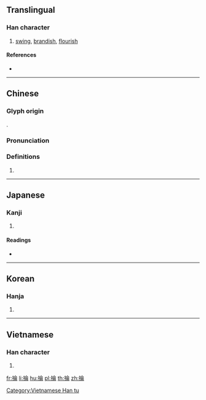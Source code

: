 {{also|抡}}
==Translingual==

===Han character===
{{Han char|rn=64|rad=手|as=08|sn=11|four=58027|canj=QOMB|ids=⿰扌侖}}

# [[swing]], [[brandish]], [[flourish]]

====References====
* {{Han ref|kx=0436.150|dkj=12238|dj=0786.010|hdz=31900.070|uh=6384|ud=25476|bh=B1C1|bd=45505}}

----

==Chinese==
{{zh-forms|s=抡}}

===Glyph origin===
{{Han etym}}
{{Han compound|手|侖|c1=s|c2=p|t1=hand|ls=psc}}.

===Pronunciation===
{{zh-pron
|m=lún,lūn
|c=leon4
|h=pfs=
|md=
|mn=nng
|w=
|mc=y
|oc=y
|cat=
}}

===Definitions===
{{zh-hanzi}}

# {{rfdef|lang=zh}}

----

==Japanese==

===Kanji===
{{ja-kanji|grade=|rs=手08}}

# {{defn|lang=ja|sort=手08}}

====Readings====
* {{ja-readings|on=[[ろん]] (ron), [[りん]] (rin)|kun=[[えらぶ]] (erabu)}}

----

==Korean==

===Hanja===
{{ko-hanja|hangeul=[[륜]]>[[윤]]|eumhun=|rv=ryun>yun|mr=ryun>yun|y=lyun>yun}}

# {{defn|lang=ko|sort=手08}}

----

==Vietnamese==

===Han character===
{{vi-readings|rs=手08|hanviet=[[dọn]], [[luân]], [[luồn]]}}

# {{defn|lang=vi|sort=手08}}

[[Category:Vietnamese Han tu]]

[[fr:掄]]
[[li:掄]]
[[hu:掄]]
[[pl:掄]]
[[th:掄]]
[[zh:掄]]